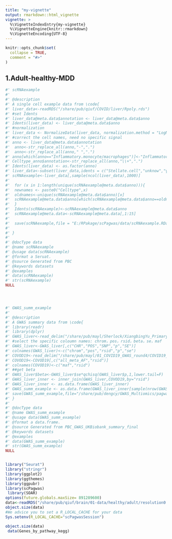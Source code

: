 ```yaml
---
title: "my-vignette"
output: rmarkdown::html_vignette
vignette: >
  %\VignetteIndexEntry{my-vignette}
  %\VignetteEngine{knitr::rmarkdown}
  %\VignetteEncoding{UTF-8}
---
```


```r
knitr::opts_chunk$set(
  collapse = TRUE,
  comment = "#>"
)
```

## 1.Adult-healthy-MDD
```r

#' scRNAexample
#'
#' @description
#' A single cell example data from \code{
#' liver_data<-readRDS("/share/pub/qiuf/COVID/liver/Rpoly.rds")
#' #set Idents
#' liver_data@meta.data$annotation <- liver_data@meta.data$anno
#' Idents(liver_data) <- liver_data@meta.data$anno
#' #normalization
#' liver_data <- NormalizeData(liver_data, normalization.method = "LogNormalize", scale.factor = 10000)
#' #correct the cell names, need no specific signal
#' anno <- liver_data@meta.data$annotation
#'  anno<-str_replace_all(anno,"-",".")
#'  anno<-str_replace_all(anno," ",".")
#' anno[which(anno=="Inflammatory.monocyte/macrophages")]<-"Inflammatory.monocyte.macrophages"
#' Celltype_anno$annotation<-str_replace_all(anno,"\\+",".")
#' Idents(liver_data) <- as.factor(anno)
#' liver_data<-subset(liver_data,idents = c("Stellate.cell","unknow","γδ.T.cell"), invert = TRUE)
#' scRNAexample<-liver_data[,sample(ncol(liver_data),1000)]
#'
#'  for (x in 1:length(unique(scRNAexample@meta.data$anno))){
#'  newnames <- paste0("Celltype",x)
#'  oldnames<-unique(scRNAexample@meta.data$anno)[x]
#'  scRNAexample@meta.data$anno[which(scRNAexample@meta.data$anno==oldnames)]<-newnames
#'  }
#'  Idents(scRNAexample)<-scRNAexample@meta.data$anno
#'  scRNAexample@meta.data<-scRNAexample@meta.data[,1:15]
#'
#'  save(scRNAexample,file = "E:/RPakage/scPagwas/data/scRNAexample.RData")
#'
#' }
#'
#' @docType data
#' @name scRNAexample
#' @usage data(scRNAexample)
#' @format a Seruat.
#' @source Generated from PBC
#' @keywords datasets
#' @examples
#' data(scRNAexample)
#' str(scRNAexample)
NULL




#' GWAS_summ_example
#'
#' @description
#' A GWAS summary data from \code{
#' library(readr)
#' library(dplyr)
#' GWAS_liver<-read_delim("/share/pub/mayl/Sherlock/XiangbingYu_Primary_biliary_cholangitis/PBC_GWAS_UKBiobank_summary_final",delim="\t")
#' #select the specific coloumn names: chrom，pos，rsid，beta，se，maf
#' GWAS_liver<-GWAS_liver[,c("CHR","POS","SNP","p","SE")]
#' colnames(GWAS_liver)<-c("chrom","pos","rsid","p","se")
#' COVOD19<-read_delim("/share/pub/mayl/01_COVID19_GWAS_round4/COVID19_HGI_B2_ALL_leave_23andme_20201020.b37.txt",delim="\t")
#' COVOD19<-COVOD19[,c("all_meta_AF","rsid")]
#' colnames(COVOD19)<-c("maf","rsid")
#' ##get beta
#' GWAS_liver$beta<-GWAS_liver$se*qchisq(GWAS_liver$p,1,lower.tail=F)
#' GWAS_liver_inner <- inner_join(GWAS_liver,COVOD19,by="rsid")
#' GWAS_liver_inner <- as.data.frame(GWAS_liver_inner)
#' GWAS_summ_example <- as.data.frame(GWAS_liver_inner[sample(nrow(GWAS_liver_inner),10000),])
#' save(GWAS_summ_example,file="/share/pub/dengcy/GWAS_Multiomics/pagwas/data/GWAS_summ_example.RData")
#' }
#'
#' @docType data
#' @name GWAS_summ_example
#' @usage data(GWAS_summ_example)
#' @format a data.frame.
#' @source Generated from PBC_GWAS_UKBiobank_summary_final
#' @keywords datasets
#' @examples
#' data(GWAS_summ_example)
#' str(GWAS_summ_example)
NULL


library("Seurat")
library("stringr") 
library(ggplot2)
library(ggthemes)
library(ggpubr)
library(scPagwas)
 library(SOAR)
options(future.globals.maxSize= 891289600)
data<-readRDS("/share/pub/qiuf/brain/01-data/healthy/adult/resolution0.2_final1.rds")
object.size(data)
#We advice you to set a R_LOCAL_CACHE for your data
Sys.setenv(R_LOCAL_CACHE="scPagwasSession")

object.size(data)
 data(Genes_by_pathway_kegg)

```
